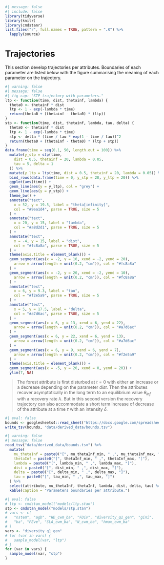 ```r
#| message: false
#| include: false
library(tidyverse)
library(knitr)
library(cmdstanr)
list.files("r", full.names = TRUE, pattern = ".R") %>%
  lapply(source)
```

# Trajectories

This section develop trajectories per attributes. Boundaries of each parameter are listed below with the figure summarising the meaning of each parameter on the trajectory.

```r
#| warning: false
#| message: false
#| fig-cap: "STP trajectory with parameters."
ltp <- function(time, dist, thetainf, lambda) {
  theta0 <- thetainf * dist
  ltp <- 1 - exp(-lambda * time)
  return(theta0 + (thetainf - theta0) * (ltp))
}
stp <- function(time, dist, thetainf, lambda, tau, delta) {
  theta0 <- thetainf * dist
  ltp <- 1 - exp(-lambda * time)
  stp <- delta * (time / tau * exp(1 - time / tau))^2
  return(theta0 + (thetainf - theta0) * (ltp + stp))
}
data.frame(time = seq(0.1, 50, length.out = 100)) %>%
  mutate(y_stp = stp(time,
    dist = 0.5, thetainf = 20, lambda = 0.05,
    tau = 5, delta = 1
  )) %>%
  mutate(y_ltp = ltp(time, dist = 0.5, thetainf = 20, lambda = 0.05)) %>%
  bind_rows(data.frame(time = 0, y_stp = 20, y_ltp = 20)) %>%
  ggplot(aes(time)) +
  geom_line(aes(y = y_ltp), col = "grey") +
  geom_line(aes(y = y_stp)) +
  theme_bw() +
  annotate("text",
    x = 52, y = 19.5, label = "theta[infinity]",
    col = "#9ea1d4", parse = TRUE, size = 5
  ) +
  annotate("text",
    x = 20, y = 15, label = "lambda",
    col = "#a8d2d1", parse = TRUE, size = 5
  ) +
  annotate("text",
    x = -4, y = 15, label = "dist",
    col = "#fc8a8a", parse = TRUE, size = 5
  ) +
  theme(axis.title = element_blank()) +
  geom_segment(aes(x = -2, y = 10, xend = -2, yend = 20),
    arrow = arrow(length = unit(0.2, "cm")), col = "#fc8a8a"
  ) +
  geom_segment(aes(x = -2, y = 20, xend = -2, yend = 10),
    arrow = arrow(length = unit(0.2, "cm")), col = "#fc8a8a"
  ) +
  annotate("text",
    x = 6, y = 9.3, label = "tau",
    col = "#f2e5a9", parse = TRUE, size = 5
  ) +
  annotate("text",
    x = 5, y = 17.5, label = "delta",
    col = "#a7d6ac", parse = TRUE, size = 5
  ) +
  geom_segment(aes(x = 6, y = 13, xend = 6, yend = 22),
    arrow = arrow(length = unit(0.2, "cm")), col = "#a7d6ac"
  ) +
  geom_segment(aes(x = 6, y = 22, xend = 6, yend = 13),
    arrow = arrow(length = unit(0.2, "cm")), col = "#a7d6ac"
  ) +
  geom_segment(aes(x = 6, y = 9, xend = 6, yend = 7),
    arrow = arrow(length = unit(0.2, "cm")), col = "#f2e5a9"
  ) +
  theme(axis.title = element_blank()) +
  geom_segment(aes(x = -5, y = 20, xend = 0, yend = 20)) +
  ylim(7, NA)
```

> The forest attribute is first disturbed at $t=0$ with either an increase or a decrease depending on the parameter $dist$. Then the attributes recover asymptotically in the long term to an equilibrium value $\theta_{Inf}$ with a recovery rate $\lambda$. But in this second version the recovery trajectory can also accommodate a short term increase of decrease of the attribute at a time $\tau$ with an intensity $\delta$.

```r
#| eval: false
bounds <- googlesheets4::read_sheet("https://docs.google.com/spreadsheets/d/1rZZ_dKebVp1RnxI0ZawaSQws72FhubuPZ8O27DzJtFE/edit?usp=sharing") # nolint
write_tsv(bounds, "data/derived_data/bounds.tsv")
```

```r
#| warning: false
#| message: false
read_tsv("data/derived_data/bounds.tsv") %>%
  mutate(
    mu_thetaInf = paste0("[", mu_thetaInf_min, " ,", mu_thetaInf_max, "]"),
    thetaInf = paste0("[", thetaInf_min, " ,", thetaInf_max, "]"),
    lambda = paste0("[", lambda_min, " ,", lambda_max, "]"),
    dist = paste0("[", dist_min, " ,", dist_max, "]"),
    delta = paste0("[", delta_min, " ,", delta_max, "]"),
    tau = paste0("[", tau_min, " ,", tau_max, "]")
  ) %>%
  select(attribute, mu_thetaInf, thetaInf, lambda, dist, delta, tau) %>%
  kable(caption = "Parameters boundaries per attribute.")
```

```r
#| eval: false
# ltp <- cmdstan_model("models/ltp.stan")
stp <- cmdstan_model("models/stp.stan")
# vars <- c(
#   "nstem", "agb", "WD_cwm_ba", "FDiv", "diversity_q1_gen", "gini",
#   "ba", "FEve", "SLA_cwm_ba", "N_cwm_ba", "hmax_cwm_ba"
# )
vars <- "diversity_q1_gen"
# for (var in vars) {
#   sample_model(var, "ltp")
# }
for (var in vars) {
  sample_model(var, "stp")
}
```
